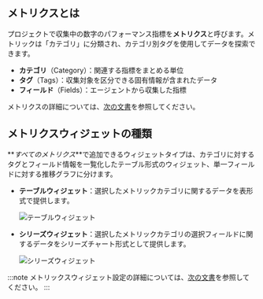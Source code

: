 ## メトリクスとは

プロジェクトで収集中の数字のパフォーマンス指標を**メトリクス**と呼びます。メトリックは「カテゴリ」に分類され、カテゴリ別タグを使用してデータを探索できます。

-   **カテゴリ**（Category）：関連する指標をまとめる単位
-   **タグ**（Tags）：収集対象を区分できる固有情報が含まれたデータ
-   **フィールド**（Fields）：エージェントから収集した指標

メトリクスの詳細については、[次の文書](metrics-intro)を参照してください。

## メトリクスウィジェットの種類

**_すべてのメトリクス_**で追加できるウィジェットタイプは、カテゴリに対するタグとフィールド情報を一覧化したテーブル形式のウィジェット、単一フィールドに対する推移グラフに分けます。

-   **テーブルウィジェット**：選択したメトリックカテゴリに関するデータを表形式で提供します。

      ![テーブルウィジェット](/img/metric-widget-table.png)

-   **シリーズウィジェット**：選択したメトリックカテゴリの選択フィールドに関するデータをシリーズチャート形式として提供します。

      ![シリーズウィジェット](/img/metric-widget-series.png)

:::note
メトリックスウィジェット設定の詳細については、[次の文書](flexboard-widget-manage#changedata-metric-widget)を参照してください。
:::
